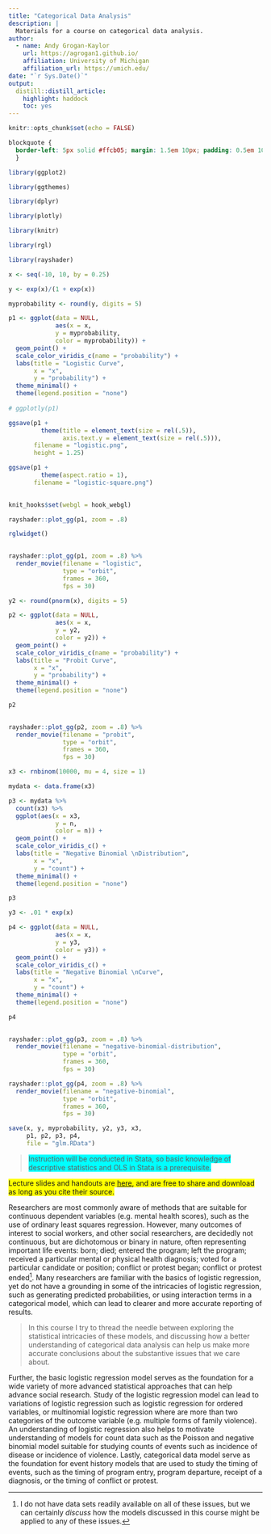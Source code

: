 ```yaml
---
title: "Categorical Data Analysis"
description: |
  Materials for a course on categorical data analysis.
author:
  - name: Andy Grogan-Kaylor 
    url: https://agrogan1.github.io/
    affiliation: University of Michigan
    affiliation_url: https://umich.edu/
date: "`r Sys.Date()`"
output:
  distill::distill_article:
    highlight: haddock
    toc: yes
---
```


```r

knitr::opts_chunk$set(echo = FALSE)

```

```css

blockquote { 
  border-left: 5px solid #ffcb05; margin: 1.5em 10px; padding: 0.5em 10px;
  }

```

```r

library(ggplot2)

library(ggthemes)

library(dplyr)

library(plotly)

library(knitr)

library(rgl)

library(rayshader)

```


```r

x <- seq(-10, 10, by = 0.25)

y <- exp(x)/(1 + exp(x))

myprobability <- round(y, digits = 5)

p1 <- ggplot(data = NULL,
             aes(x = x,
             y = myprobability,
             color = myprobability)) + 
  geom_point() +
  scale_color_viridis_c(name = "probability") +
  labs(title = "Logistic Curve",
       x = "x",
       y = "probability") +
  theme_minimal() + 
  theme(legend.position = "none")
  
# ggplotly(p1)

ggsave(p1 + 
         theme(title = element_text(size = rel(.5)),
               axis.text.y = element_text(size = rel(.5))), 
       filename = "logistic.png", 
       height = 1.25)

ggsave(p1 + 
         theme(aspect.ratio = 1),
       filename = "logistic-square.png")
  
```


```r

knit_hooks$set(webgl = hook_webgl)

rayshader::plot_gg(p1, zoom = .8) 

rglwidget()
 
```

```r

rayshader::plot_gg(p1, zoom = .8) %>%
  render_movie(filename = "logistic",
               type = "orbit",
               frames = 360,
               fps = 30)

```

```r

y2 <- round(pnorm(x), digits = 5)

p2 <- ggplot(data = NULL,
             aes(x = x,
             y = y2,
             color = y2)) + 
  geom_point() +
  scale_color_viridis_c(name = "probability") +
  labs(title = "Probit Curve",
       x = "x",
       y = "probability") +
  theme_minimal() + 
  theme(legend.position = "none")

p2
  
```

```r

rayshader::plot_gg(p2, zoom = .8) %>%
  render_movie(filename = "probit",
               type = "orbit",
               frames = 360,
               fps = 30)

```

```r

x3 <- rnbinom(10000, mu = 4, size = 1)

mydata <- data.frame(x3)

p3 <- mydata %>%
  count(x3) %>%
  ggplot(aes(x = x3,
             y = n,
             color = n)) + 
  geom_point() +
  scale_color_viridis_c() +
  labs(title = "Negative Binomial \nDistribution",
       x = "x",
       y = "count") +
  theme_minimal() +
  theme(legend.position = "none")

p3

```

```r

y3 <- .01 * exp(x)

p4 <- ggplot(data = NULL,
             aes(x = x,
             y = y3,
             color = y3)) + 
  geom_point() +
  scale_color_viridis_c() +
  labs(title = "Negative Binomial \nCurve",
       x = "x",
       y = "count") +
  theme_minimal() +
  theme(legend.position = "none")

p4
  
```


```r

rayshader::plot_gg(p3, zoom = .8) %>%
  render_movie(filename = "negative-binomial-distribution",
               type = "orbit",
               frames = 360,
               fps = 30)


```

```r

rayshader::plot_gg(p4, zoom = .8) %>%
  render_movie(filename = "negative-binomial",
               type = "orbit",
               frames = 360,
               fps = 30)

```

```r

save(x, y, myprobability, y2, y3, x3,
     p1, p2, p3, p4,
     file = "glm.RData")

```

> <span style="background-color:cyan">Instruction will be conducted in Stata, so basic knowledge of descriptive statistics and OLS in Stata is a prerequisite.</span>

<aside>
<span style="background-color:yellow">Lecture slides and handouts are [here](./README.html), and are free to share and download as long as you cite their source.</span>
</aside>

Researchers are most commonly aware of methods that are suitable for continuous dependent variables (e.g. mental health scores), such as the use of ordinary least squares regression. However, many outcomes of interest to social workers, and other social researchers, are decidedly not continuous, but are dichotomous or binary in nature, often representing important life events: born; died; entered the program; left the program; received a particular mental or physical health diagnosis; voted for a particular candidate or position; conflict or protest began; conflict or protest ended[^discuss]. Many researchers are familiar with the basics of logistic regression, yet do not have a grounding in some of the intricacies of logistic regression, such as generating predicted probabilities, or using interaction terms in a categorical model, which can lead to clearer and more accurate reporting of results. 

> In this course I try to thread the needle between exploring the statistical intricacies of these models, and discussing how a better understanding of categorical data analysis can help us make more accurate conclusions about the substantive issues that we care about.

Further, the basic logistic regression model serves as the foundation for a wide variety of more advanced statistical approaches that can help advance social research. Study of the logistic regression model can lead to variations of logistic regression such as logistic regression for ordered variables, or multinomial logistic regression where are more than two categories of the outcome variable (e.g. multiple forms of family violence). An understanding of logistic regression also helps to motivate understanding of models for count data such as the Poisson and negative binomial model suitable for studying counts of events such as incidence of disease or incidence of violence. Lastly, categorical data model serve as the foundation for event history models that are used to study the timing of events, such as the timing of program entry, program departure, receipt of a diagnosis, or the timing of conflict or protest.

[^discuss]: I do not have data sets readily available on all of these issues, but we can certainly *discuss* how the models discussed in this course might be applied to any of these issues.













